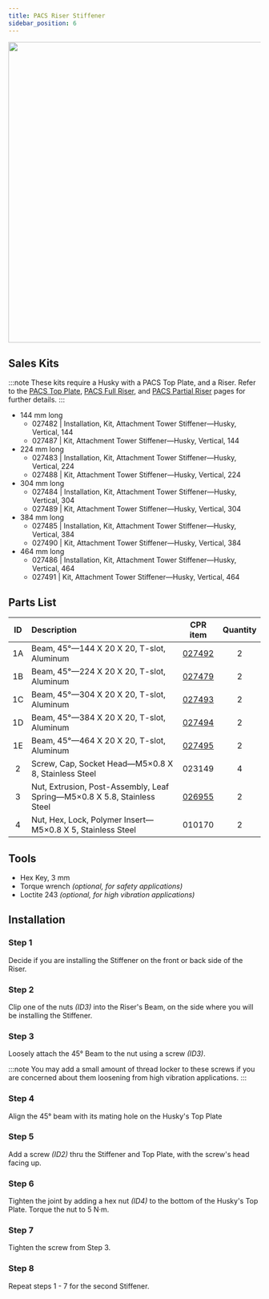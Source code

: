 ```yaml
---
title: PACS Riser Stiffener
sidebar_position: 6
---
```


<center>
  <img
    src="/img/robot_images/husky_images/robot_husky_28.png"
    width="600"
  />
</center>

## Sales Kits

:::note
These kits require a Husky with a PACS Top Plate, and a Riser.
Refer to the [PACS Top Plate](./pacs_top_plate_husky), [PACS Full Riser](./pacs_riser_full_husky), and [PACS Partial Riser](./pacs_riser_partial_husky) pages for further details.
:::

- 144 mm long
  - 027482 | Installation, Kit, Attachment Tower Stiffener—Husky, Vertical, 144
  - 027487 | Kit, Attachment Tower Stiffener—Husky, Vertical, 144
- 224 mm long
  - 027483 | Installation, Kit, Attachment Tower Stiffener—Husky, Vertical, 224
  - 027488 | Kit, Attachment Tower Stiffener—Husky, Vertical, 224
- 304 mm long
  - 027484 | Installation, Kit, Attachment Tower Stiffener—Husky, Vertical, 304
  - 027489 | Kit, Attachment Tower Stiffener—Husky, Vertical, 304
- 384 mm long
  - 027485 | Installation, Kit, Attachment Tower Stiffener—Husky, Vertical, 384
  - 027490 | Kit, Attachment Tower Stiffener—Husky, Vertical, 384
- 464 mm long
  - 027486 | Installation, Kit, Attachment Tower Stiffener—Husky, Vertical, 464
  - 027491 | Kit, Attachment Tower Stiffener—Husky, Vertical, 464

## Parts List

| ID  | Description                                                              |                         CPR item                         | Quantity |
| :-: | :----------------------------------------------------------------------- | :------------------------------------------------------: | :------: |
| 1A  | Beam, 45°—144 X 20 X 20, T-slot, Aluminum                                | [027492](/assets/pdf/clearpath_robotics_027492-TDS1.pdf) |    2     |
| 1B  | Beam, 45°—224 X 20 X 20, T-slot, Aluminum                                | [027479](/assets/pdf/clearpath_robotics_027479-TDS1.pdf) |    2     |
| 1C  | Beam, 45°—304 X 20 X 20, T-slot, Aluminum                                | [027493](/assets/pdf/clearpath_robotics_027493-TDS1.pdf) |    2     |
| 1D  | Beam, 45°—384 X 20 X 20, T-slot, Aluminum                                | [027494](/assets/pdf/clearpath_robotics_027494-TDS1.pdf) |    2     |
| 1E  | Beam, 45°—464 X 20 X 20, T-slot, Aluminum                                | [027495](/assets/pdf/clearpath_robotics_027495-TDS1.pdf) |    2     |
|  2  | Screw, Cap, Socket Head—M5×0.8 X 8, Stainless Steel                      |                          023149                          |    4     |
|  3  | Nut, Extrusion, Post-Assembly, Leaf Spring—M5×0.8 X 5.8, Stainless Steel | [026955](/assets/pdf/clearpath_robotics_027492-TDS1.pdf) |    2     |
|  4  | Nut, Hex, Lock, Polymer Insert—M5×0.8 X 5, Stainless Steel               |                          010170                          |    2     |

## Tools

- Hex Key, 3 mm
- Torque wrench _(optional, for safety applications)_
- Loctite 243 _(optional, for high vibration applications)_

## Installation

### Step 1

Decide if you are installing the Stiffener on the front or back side of the Riser.

### Step 2

Clip one of the nuts _(ID3)_ into the Riser's Beam, on the side where you will be installing the Stiffener.

### Step 3

Loosely attach the 45° Beam to the nut using a screw _(ID3)_.

:::note
You may add a small amount of thread locker to these screws if you are concerned about them loosening from high vibration applications.
:::

### Step 4

Align the 45° beam with its mating hole on the Husky's Top Plate

### Step 5

Add a screw _(ID2)_ thru the Stiffener and Top Plate, with the screw's head facing up.

### Step 6

Tighten the joint by adding a hex nut _(ID4)_ to the bottom of the Husky's Top Plate.
Torque the nut to 5 N·m.

### Step 7

Tighten the screw from Step 3.

### Step 8

Repeat steps 1 - 7 for the second Stiffener.
